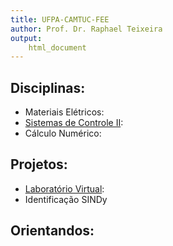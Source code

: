```yaml
---
title: UFPA-CAMTUC-FEE
author: Prof. Dr. Raphael Teixeira
output: 
    html_document
---
```


## Disciplinas:

 - Materiais Elétricos:
 - [Sistemas de Controle II](https://raphateixeira.github.io/SistemasControleII/): 
 - Cálculo Numérico:

## Projetos:

 - [Laboratório Virtual](https://raphateixeira.github.io/LabVirtual/):  
 - Identificação SINDy

## Orientandos:



